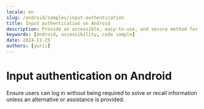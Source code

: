 ```yaml
---
locale: en
slug: /android/samples/input-authentication
title: Input authentication on Android
description: Provide an accessible, easy-to-use, and secure method for users to authenticate when logging in.
keywords: [Android, accessibility, code sample]
date: 2024-11-25
authors: [yurii]
---
```


# Input authentication on Android

Ensure users can log in without being required to solve or recall information unless an alternative or assistance is provided.

<CodeSample id="input-authentication" framework="android" locale="en"/>
